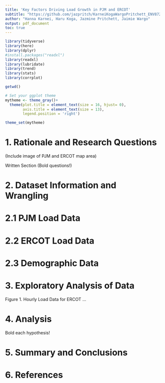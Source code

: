 ```yaml
---
title: 'Key Factors Driving Load Growth in PJM and ERCOT'
subtitle: "https://github.com/jazpritch/KarneiKogaWargoPritchett_ENV872_EDA_FinalProject"
author: "Hanna Karnei, Haru Koga, Jazmine Pritchett, Jaimie Wargo" 
output: pdf_document
toc: true
---
```

```r
library(tidyverse)
library(here)
library(dplyr)
#install.packages("readxl")
library(readxl)
library(lubridate)
library(trend)
library(stats)
library(corrplot)

getwd()
```

```r
# Set your ggplot theme
mytheme <- theme_gray()+
  theme(plot.title = element_text(size = 16, hjust= 0),
        axis.title = element_text(size = 13),
        legend.position = 'right')

theme_set(mytheme)
```

# 1. Rationale and Research Questions 


(Include image of PJM and ERCOT map area)

Written Section (Bold questions!)

\newpage

# 2. Dataset Information and Wrangling
# 2.1 PJM Load Data
# 2.2 ERCOT Load Data 
# 2.3 Demographic Data 

\newpage

# 3. Exploratory Analysis of Data

Figure 1. Hourly Load Data for ERCOT
...

# 4. Analysis 

Bold each hypothesis!

# 5. Summary and Conclusions

# 6. References 

